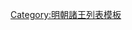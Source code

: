 {{ming|title=明朝武岡國諸王|ed=武岡國|head=[[嘉靖]]十七年（[[1537年]]）封。|
{{ming/title}}
{{ming/list|武岡王|[[朱顯槐]]|朱榮㳦、庶三子|[[1537年]]—[[1590年]]|嘉靖十七年封。[[萬曆]]十八年薨。}}
{{ming/list|武岡王|[[朱英槱]]|朱顯槐、庶一子|追封|萬曆十四年封[[长子 (封号)|長子]]，卒。以子[[朱華增|華增]]襲封，追封王。}}
{{ming/list|武岡王|[[朱華增]]|朱英槱、庶一子|[[1600年]]—[[1644年]]|萬曆二十八年襲封。國亡不知所終。}}
}}<noinclude>
[[Category:明朝諸王列表模板]]
</noinclude>